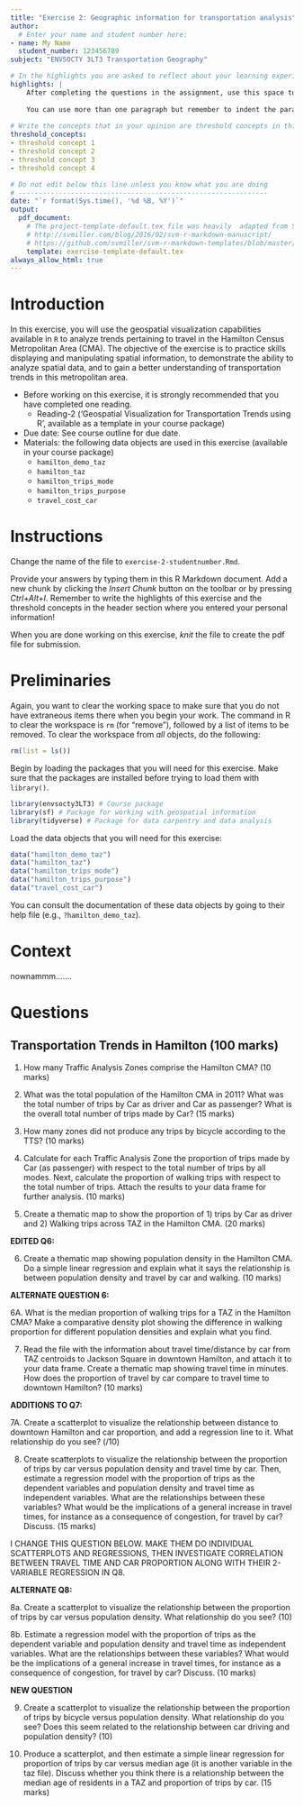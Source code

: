 ```yaml
---
title: "Exercise 2: Geographic information for transportation analysis"
author:
  # Enter your name and student number here:
- name: My Name
  student_number: 123456789
subject: "ENVSOCTY 3LT3 Transportation Geography"

# In the highlights you are asked to reflect about your learning experience while working on this exercise. This section is worth 10 marks.
highlights: |
    After completing the questions in the assignment, use this space to briefly write your thoughts about your learning experience. What did you learn working on this assignment? How were you challenged? Or was it easy?
    
    You can use more than one paragraph but remember to indent the paragraphs. This summary does not need to be very long, try to write it in about 200 words.
    
# Write the concepts that in your opinion are threshold concepts in this exercise. A threshold concept is a key idea that once you grasp it, it changes your understanding of a topic, phenomenon, subject, method, etc. Write between three and five threshold concepts that apply to your learning experience working on this exercise. This section is worth 5 marks.
threshold_concepts: 
- threshold concept 1
- threshold concept 2 
- threshold concept 3
- threshold concept 4

# Do not edit below this line unless you know what you are doing
# --------------------------------------------------------------
date: "`r format(Sys.time(), '%d %B, %Y')`"
output:
  pdf_document:
    # The project-template-default.tex file was heavily  adapted from Steven V. Miller's template for academic manuscripts. See:
    # http://svmiller.com/blog/2016/02/svm-r-markdown-manuscript/
    # https://github.com/svmiller/svm-r-markdown-templates/blob/master/svm-latex-ms.tex
    template: exercise-template-default.tex
always_allow_html: true
---
```


# Introduction

In this exercise, you will use the geospatial visualization capabilities available in `R` to analyze trends pertaining to travel in the Hamilton Census Metropolitan Area (CMA). The objective of the exercise is to practice skills displaying and manipulating spatial information, to demonstrate the ability to analyze spatial data, and to gain a better understanding of transportation trends in this metropolitan area.

* Before working on this exercise, it is strongly recommended that you have completed one reading.
    + Reading-2 ('Geospatial Visualization for Transportation Trends using R', available as a template in your course package)
* Due date:	See course outline for due date.
* Materials: the following data objects are used in this exercise (available in your course package)
    + `hamilton_demo_taz`
    + `hamilton_taz`
    + `hamilton_trips_mode`
    + `hamilton_trips_purpose`
    + `travel_cost_car`

# Instructions

Change the name of the file to `exercise-2-studentnumber.Rmd`. 

Provide your answers by typing them in this R Markdown document. Add a new chunk by clicking the *Insert Chunk* button on the toolbar or by pressing *Ctrl+Alt+I*. Remember to write the highlights of this exercise and the threshold concepts in the header section where you entered your personal information!

When you are done working on this exercise, _knit_ the file to create the pdf file for submission.

# Preliminaries

Again, you want to clear the working space to make sure that you do not have extraneous items there when you begin your work. The command in R to clear the workspace is `rm` (for "remove"), followed by a list of items to be removed. To clear the workspace from _all_ objects, do the following:
```r
rm(list = ls())
```

Begin by loading the packages that you will need for this exercise. Make sure that the packages are installed before trying to load them with `library()`. 
```r
library(envsocty3LT3) # Course package
library(sf) # Package for working with geospatial information
library(tidyverse) # Package for data carpentry and data analysis
```

Load the data objects that you will need for this exercise:
```r
data("hamilton_demo_taz")
data("hamilton_taz")
data("hamilton_trips_mode")
data("hamilton_trips_purpose")
data("travel_cost_car")
```

You can consult the documentation of these data objects by going to their help file (e.g., `?hamilton_demo_taz`).

# Context

nownammm.......

# Questions

## Transportation Trends in Hamilton (100 marks)

1.	How many Traffic Analysis Zones comprise the Hamilton CMA? (10 marks)


2.	What was the total population of the Hamilton CMA in 2011? What was the total number of trips by Car as driver and Car as passenger? What is the overall total number of trips made by Car? (15 marks)


3.	How many zones did not produce any trips by bicycle according to the TTS? (10 marks)


4.	Calculate for each Traffic Analysis Zone the proportion of trips made by Car (as passenger) with respect to the total number of trips by all modes. Next, calculate the proportion of walking trips with respect to the total number of trips. Attach the results to your data frame for further analysis. (10 marks)


5.	Create a thematic map to show the proportion of 1) trips by Car as driver and 2) Walking trips across TAZ in the Hamilton CMA. (20 marks)


**EDITED Q6:**

6.  Create a thematic map showing population density in the Hamilton CMA. Do a simple linear regression and explain what it says the relationship is between population density and travel by car and walking. (10 marks)


**ALTERNATE QUESTION 6:**

6A. What is the median proportion of walking trips for a TAZ in the Hamilton CMA? Make a comparative density plot showing the difference in walking proportion for different population densities and explain what you find.


7.	Read the file with the information about travel time/distance by car from TAZ centroids to Jackson Square in downtown Hamilton, and attach it to your data frame. Create a thematic map showing travel time in minutes. How does the proportion of travel by car compare to travel time to downtown Hamilton? (10 marks)


**ADDITIONS TO Q7:**

7A. Create a scatterplot to visualize the relationship between distance to downtown Hamilton and car proportion, and add a regression line to it. What relationship do you see? (/10)


8.	Create scatterplots to visualize the relationship between the proportion of trips by car versus population density and travel time by car. Then, estimate a regression model with the proportion of trips as the dependent variables and population density and travel time as independent variables. What are the relationships between these variables? What would be the implications of a general increase in travel times, for instance as a consequence of congestion, for travel by car? Discuss. (15 marks)

I CHANGE THIS QUESTION BELOW. MAKE THEM DO INDIVIDUAL SCATTERPLOTS AND REGRESSIONS, THEN INVESTIGATE CORRELATION BETWEEN TRAVEL TIME AND CAR PROPORTION ALONG WITH THEIR 2-VARIABLE REGRESSION IN Q8. 


**ALTERNATE Q8:**

8a.	Create a scatterplot to visualize the relationship between the proportion of trips by car versus population density. What relationship do you see? (10)


8b. Estimate a regression model with the proportion of trips as the dependent variable and population density and travel time as independent variables. What are the relationships between these variables? What would be the implications of a general increase in travel times, for instance as a consequence of congestion, for travel by car? Discuss. (10 marks)


**NEW QUESTION**

9. Create a scatterplot to visualize the relationship between the proportion of trips by bicycle versus population density. What relationship do you see? Does this seem related to the relationship between car driving and population density? (10)


10. Produce a scatterplot, and then estimate a simple linear regression for proportion of trips by car versus median age (it is another variable in the taz file). Discuss whether you think there is a relationship between the median age of residents in a TAZ and proportion of trips by car. (15 marks)
